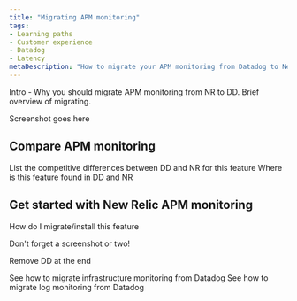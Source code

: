 ```yaml
---
title: "Migrating APM monitoring"
tags:
- Learning paths
- Customer experience
- Datadog
- Latency
metaDescription: "How to migrate your APM monitoring from Datadog to New Relic."
---
```



Intro - Why you should migrate APM monitoring from NR to DD. Brief overview of migrating.

Screenshot goes here

## Compare APM monitoring 
List the competitive differences between DD and NR for this feature
Where is this feature found in DD and NR

## Get started with New Relic APM monitoring
How do I migrate/install this feature

Don't forget a screenshot or two!

Remove DD at the end

<SideBySide>
    <Side>
        <DocTiles variant="labs">
            <DocTile
                path="/docs/journey-migration/migrating-infra/"
                label={{text: '⬅️ PREVIOUS', color: '#AFE2E3'}}    
            >
                See how to migrate infrastructure monitoring from Datadog
            </DocTile>
        </DocTiles>
    </Side>
    <Side>
        <DocTiles variant="labs">
            <DocTile
                path="/docs/journey-migration/migrating-logs/"
                label={{text: 'NEXT ➡️', color: '#AFE2E3'}}    
            >
                See how to migrate log monitoring from Datadog
            </DocTile>
        </DocTiles>
    </Side>
</SideBySide>